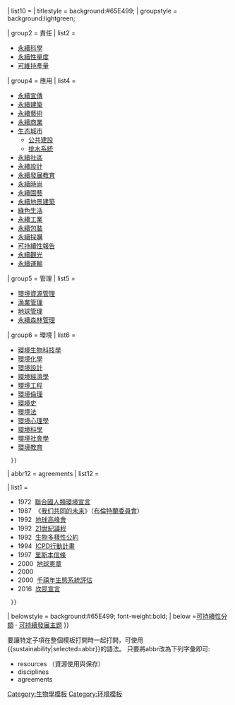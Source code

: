 {{Navbox
| name  = 永續性
| state = {{{state<includeonly>|autocollapse</includeonly>}}}
| listclass = hlist
| title = [[可持續性|-{A|zh-cn:可持续; zh-hk:可持續; zh-tw:永續;}-性]]
| titlestyle = background:#65E499;
| groupstyle = background:lightgreen;
| liststyle  =
| group2 = 定義與哲學
| list2  =
*[[綠色生活]][[環境友善]]
*[[環境保護主義]]
*[[環境倫理]]
*[[里約環境與發展宣言]]
*[[生態現代化]]
*[[可持續發展]]

| group4 = [[人口]]
| list4 =
*[[生育控制]]
*[[計劃生育]]
*[[人口過多]]
*[[人口不足]]
*[[人口控制]]
*[[人口零成長]]

| group5 = [[消費]]
| list5 =
*[[反消費主義]]
*[[生態足跡]]
*[[良知消費]]
*[[過度消耗]]
*[[公地悲劇]]

| group6 = 科技
| list6  =
*[[适用技术]]
*[[環境科技]]

| abbr7 = resources
| list7 = {{Navbox|child
| title = 資源使用與保存
| titlestyle = background:#65E499;
| groupstyle = background:lightgreen;
| state = {{#ifeq:{{{selected|}}}|resources|uncollapsed|collapsed}}

| group7 = 糧食
| list7  =
*[[糧食安全]]
*{{le|本土糧食|Local food}}
*[[樸門]]
*[[永續農業]]
*{{le|永續漁業|Sustainable fishery}}
*{{le|都市園藝|Urban horticulture}}

| group8 = 水
| list8 =
*[[水足跡]]
*[[水危機]]
*[[省水效率]]
*[[節約用水]]

| group9 = 能源
| list9 =
*[[生質燃料]]
*[[碳足跡]]
*[[排放权交易]]
*[[節約能源]]
*{{link-en|能源下降|Energy descent}}
*[[哈伯特頂點]]
*[[可再生能源]]
*[[可持續能源]]
*[[太陽能]]
*[[風能]]
*[[海洋能]]

| group11 = [[材料]]
| list11  =
*[[工業生態學]]
*[[資源回收]]
*[[垃圾]]
*[[零廢棄]]

| group12 = [[生物多樣性]]
| list12  =
*[[生物保全]]
*[[生物圈]]
*[[保育生物學]]
*[[瀕危物種]]
*[[全新世滅絕事件]]
*[[入侵物種]]
  }}

| list10 = {{Navbox|child
| title = 永續性責任與應用
| state      = {{#ifeq:{{{selected|}}}|disciplines|uncollapsed|collapsed}}
| titlestyle = background:#65E499;
| groupstyle = background:lightgreen;

| group2 = 責任
| list2  =
*[[永續科學]]
*[[永續性量度]]
*[[可維持產量]]

| group4 = 應用
| list4  =
*[[永續宣傳]]
*[[永續建築]]
*[[永續藝術]]
*[[永續商業]]
*[[生态城市]] 
**[[永續城市公共建設|公共建設]]
**[[永續城市排水系統|排水系統]]
*[[永續社區]]
*[[永續設計]]
*[[永續發展教育]]
*[[永續時尚]]
*[[永續園藝]]
*[[永續地景建築]]
*[[綠色生活]]
*[[永續工業]]
*[[永續包裝]]
*[[永續採購]]
*[[可持續性報告]]
*[[永續觀光]]
*[[永續運輸]]

| group5 = 管理
| list5  =
*[[環境資源管理]]
*[[漁業管理]]
*[[地球管理]]
*[[永續森林管理]]

| group6 = 環境
| list6  =
*[[環境生物科技學]]
*[[環境化學]]
*[[環境設計]]
*[[環境經濟學]]
*[[環境工程]]
*[[環境倫理]]
*[[環境史]]
*[[環境法]]
*[[環境心理學]]
*[[環境科學]]
*[[環境社會學]]
*[[環境教育]]
  }}

| abbr12 = agreements
| list12  = {{Navbox|child
| title = 國際報告與協定
| titlestyle = background:#65E499;
| groupstyle = background:lightgreen;
| state      = {{#ifeq:{{{selected|}}}|agreements|uncollapsed|collapsed}}

| list1 =
*1972&nbsp;&nbsp;[[人类环境宣言|聯合國人類環境宣言]]
*1987&nbsp;&nbsp;《[[我们共同的未来]]》（[[布倫特蘭委員會]]）
*1992&nbsp;&nbsp;[[地球高峰會]]
*1992&nbsp;&nbsp;[[21世紀議程]]
*1992&nbsp;&nbsp;[[生物多樣性公約]]
*1994&nbsp;&nbsp;[[國際人口與發展會議|ICPD行動計畫]]
*1997&nbsp;&nbsp;[[里斯本信條]]
*2000&nbsp;&nbsp;[[地球憲章]]
*2000&nbsp;&nbsp;{{tsl|en|United Nations Millennium Declaration|聯合國千禧年宣言}}
*2000&nbsp;&nbsp;[[千禧年生態系統評估]]
*2016&nbsp;&nbsp;[[坎昆宣言]]
  }}

| belowstyle  = background:#65E499; font-weight:bold;
| below ={{Icon|Category}}[[:Category:可持續性|可持續性分類]] · {{Icon|Portal}}[[:Portal:可持續發展|可持續發展主题]]
}}<noinclude>

{{collapsible option}}

要讓特定子項在整個模板打開時一起打開，可使用
<nowiki>{{sustainability|selected=abbr}}</nowiki>的語法。
只要將abbr改為下列字彙即可:
* resources （資源使用與保存）
* disciplines
* agreements

[[Category:生物學模板]]
[[Category:环境模板]]

</noinclude>
